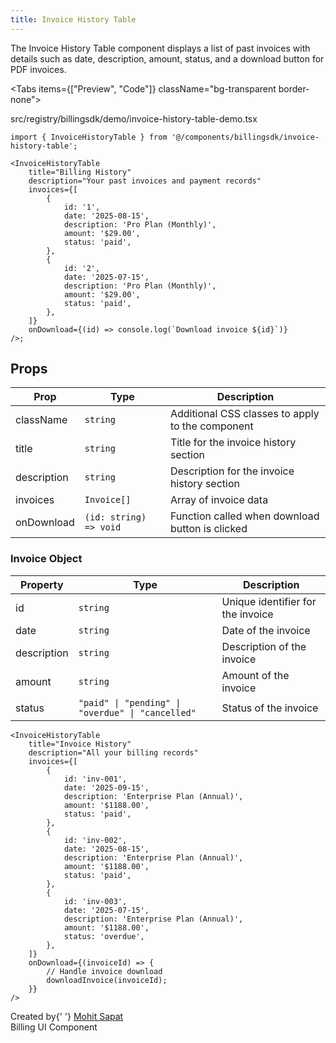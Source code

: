 ```yaml
---
title: Invoice History Table
---
```



The Invoice History Table component displays a list of past invoices with details such as date, description, amount, status, and a download button for PDF invoices.

<Tabs items={["Preview", "Code"]} className="bg-transparent border-none">
  <Tab value="Preview" className="border-none bg-transparent p-0 mt-3">
    <PreviewComponents registryName="billingsdk">
      <InvoiceHistoryTableDemo />
    </PreviewComponents>
  </Tab>

<Tab value="Code" className="mt-3">
	<include
		cwd
		lang="tsx"
		meta='title="src/registry/billingsdk/demo/invoice-history-table-demo.tsx"'
	>
		src/registry/billingsdk/demo/invoice-history-table-demo.tsx
	</include>
</Tab>

</Tabs>

```tsx
import { InvoiceHistoryTable } from '@/components/billingsdk/invoice-history-table';

<InvoiceHistoryTable
	title="Billing History"
	description="Your past invoices and payment records"
	invoices={[
		{
			id: '1',
			date: '2025-08-15',
			description: 'Pro Plan (Monthly)',
			amount: '$29.00',
			status: 'paid',
		},
		{
			id: '2',
			date: '2025-07-15',
			description: 'Pro Plan (Monthly)',
			amount: '$29.00',
			status: 'paid',
		},
	]}
	onDownload={(id) => console.log(`Download invoice ${id}`)}
/>;
```

## Props

| Prop        | Type                   | Description                                      |
| ----------- | ---------------------- | ------------------------------------------------ |
| className   | `string`               | Additional CSS classes to apply to the component |
| title       | `string`               | Title for the invoice history section            |
| description | `string`               | Description for the invoice history section      |
| invoices    | `Invoice[]`            | Array of invoice data                            |
| onDownload  | `(id: string) => void` | Function called when download button is clicked  |

### Invoice Object

| Property    | Type                                              | Description                       |
| ----------- | ------------------------------------------------- | --------------------------------- |
| id          | `string`                                          | Unique identifier for the invoice |
| date        | `string`                                          | Date of the invoice               |
| description | `string`                                          | Description of the invoice        |
| amount      | `string`                                          | Amount of the invoice             |
| status      | `"paid" \| "pending" \| "overdue" \| "cancelled"` | Status of the invoice             |

```tsx
<InvoiceHistoryTable
	title="Invoice History"
	description="All your billing records"
	invoices={[
		{
			id: 'inv-001',
			date: '2025-09-15',
			description: 'Enterprise Plan (Annual)',
			amount: '$1188.00',
			status: 'paid',
		},
		{
			id: 'inv-002',
			date: '2025-08-15',
			description: 'Enterprise Plan (Annual)',
			amount: '$1188.00',
			status: 'paid',
		},
		{
			id: 'inv-003',
			date: '2025-07-15',
			description: 'Enterprise Plan (Annual)',
			amount: '$1188.00',
			status: 'overdue',
		},
	]}
	onDownload={(invoiceId) => {
		// Handle invoice download
		downloadInvoice(invoiceId);
	}}
/>
```

<div className="mt-8 pt-8 border-t border-gray-200 dark:border-gray-800">
	<div className="flex items-center justify-between">
		<div>
			<span className="text-sm text-gray-500 dark:text-gray-400">
				Created by{' '}
				<a
					href="https://github.com/sapatmohit"
					className="text-blue-600 hover:underline dark:text-blue-400"
				>
					Mohit Sapat
				</a>
			</span>
		</div>
		<div className="flex items-center space-x-2">
			<span className="inline-flex items-center px-2.5 py-0.5 rounded-full text-xs font-medium bg-blue-100 text-blue-800 dark:bg-blue-900 dark:text-blue-200">
				Billing
			</span>
			<span className="inline-flex items-center px-2.5 py-0.5 rounded-full text-xs font-medium bg-green-100 text-green-800 dark:bg-green-900 dark:text-green-200">
				UI Component
			</span>
		</div>
	</div>
</div>
